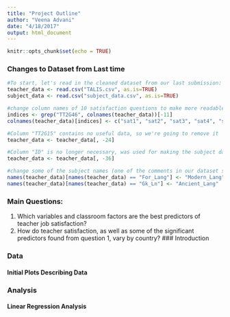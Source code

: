 ```yaml
---
title: "Project Outline"
author: "Veena Advani"
date: "4/18/2017"
output: html_document
---
```


```r
knitr::opts_chunk$set(echo = TRUE)
```

### Changes to Dataset from Last time
```r
#To start, let's read in the cleaned dataset from our last submission:
teacher_data <- read.csv("TALIS.csv", as.is=TRUE)
subject_data <- read.csv("subject_data.csv", as.is=TRUE)

#change column names of 10 satisfaction questions to make more readable
indices <- grep("TT2G46", colnames(teacher_data))[-11]
colnames(teacher_data)[indices] <- c("sat1", "sat2", "sat3", "sat4", "sat5", "sat6", "sat7", "sat8", "sat9", "sat10")

#Column "TT2G15" contains no useful data, so we're going to remove it
teacher_data <- teacher_data[, -24]

#Column "ID" is no longer necessary, was used for making the subject dataset
teacher_data <- teacher_data[, -36]

#change some of the subject names (one of the comments in our dataset submission was that they weren't clear):
names(teacher_data)[names(teacher_data) == "For_Lang"] <- "Modern_Lang"
names(teacher_data)[names(teacher_data) == "Gk_Ln"] <- "Ancient_Lang"
```

### Main Questions:
(1) Which variables and classroom factors are the best predictors of teacher job satisfaction?
(2) How do teacher satisfaction, as well as some of the significant predictors found from question 1, vary by country?
### Introduction

### Data
#### Initial Plots Describing Data

### Analysis
#### Linear Regression Analysis
